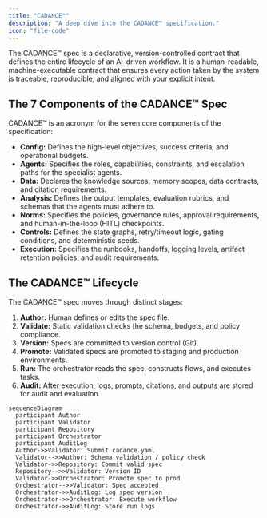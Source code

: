 ```yaml
---
title: "CADANCE™"
description: "A deep dive into the CADANCE™ specification."
icon: "file-code"
---
```


The CADANCE™ spec is a declarative, version-controlled contract that defines the entire lifecycle of an AI-driven workflow. It is a human-readable, machine-executable contract that ensures every action taken by the system is traceable, reproducible, and aligned with your explicit intent.

## The 7 Components of the CADANCE™ Spec

CADANCE™ is an acronym for the seven core components of the specification:

-   **Config:** Defines the high-level objectives, success criteria, and operational budgets.
-   **Agents:** Specifies the roles, capabilities, constraints, and escalation paths for the specialist agents.
-   **Data:** Declares the knowledge sources, memory scopes, data contracts, and citation requirements.
-   **Analysis:** Defines the output templates, evaluation rubrics, and schemas that the agents must adhere to.
-   **Norms:** Specifies the policies, governance rules, approval requirements, and human-in-the-loop (HITL) checkpoints.
-   **Controls:** Defines the state graphs, retry/timeout logic, gating conditions, and deterministic seeds.
-   **Execution:** Specifies the runbooks, handoffs, logging levels, artifact retention policies, and audit requirements.

## The CADANCE™ Lifecycle

The CADANCE™ spec moves through distinct stages:

1.  **Author:** Human defines or edits the spec file.
2.  **Validate:** Static validation checks the schema, budgets, and policy compliance.
3.  **Version:** Specs are committed to version control (Git).
4.  **Promote:** Validated specs are promoted to staging and production environments.
5.  **Run:** The orchestrator reads the spec, constructs flows, and executes tasks.
6.  **Audit:** After execution, logs, prompts, citations, and outputs are stored for audit and evaluation.
```mermaid
sequenceDiagram
  participant Author
  participant Validator
  participant Repository
  participant Orchestrator
  participant AuditLog
  Author->>Validator: Submit cadance.yaml
  Validator-->>Author: Schema validation / policy check
  Validator->>Repository: Commit valid spec
  Repository-->>Validator: Version ID
  Validator->>Orchestrator: Promote spec to prod
  Orchestrator-->>Validator: Spec accepted
  Orchestrator->>AuditLog: Log spec version
  Orchestrator->>Orchestrator: Execute workflow
  Orchestrator->>AuditLog: Store run logs
```